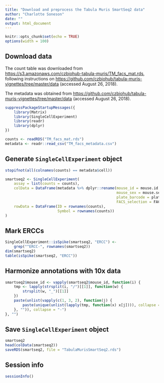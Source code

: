 ```yaml
---
title: "Download and preprocess the Tabula Muris SmartSeq2 data"
author: "Charlotte Soneson"
date: ""
output: html_document
---
```


```r
knitr::opts_chunk$set(echo = TRUE)
options(width = 100)
```

## Download data

The count table was downloaded from [https://s3.amazonaws.com/czbiohub-tabula-muris/TM_facs_mat.rds](https://s3.amazonaws.com/czbiohub-tabula-muris/TM_facs_mat.rds), following instructions on [https://github.com/czbiohub/tabula-muris-vignettes/tree/master/data](https://github.com/czbiohub/tabula-muris-vignettes/tree/master/data) (accessed August 26, 2018).

The metadata was obtained from [https://github.com/czbiohub/tabula-muris-vignettes/tree/master/data](https://github.com/czbiohub/tabula-muris-vignettes/tree/master/data) (accessed August 26, 2018).

```r
suppressPackageStartupMessages({
    library(Matrix)
    library(SingleCellExperiment)
    library(readr)
    library(dplyr)
})

counts <- readRDS("TM_facs_mat.rds")
metadata <- readr::read_csv("TM_facs_metadata.csv")
```

## Generate `SingleCellExperiment` object

```r
stopifnot(all(colnames(counts) == metadata$cell))

smartseq2 <- SingleCellExperiment(
    assay = list(counts = counts),
    colData = DataFrame(metadata %>% dplyr::rename(mouse_id = mouse.id,
                                                   mouse_sex = mouse.sex,
                                                   plate_barcode = plate.barcode,
                                                   FACS_selection = FACS.selection)),
    rowData = DataFrame(ID = rownames(counts),
                        Symbol = rownames(counts))
)
```

## Mark ERCCs

```r
SingleCellExperiment::isSpike(smartseq2, "ERCC") <- 
    grep("^ERCC-", rownames(smartseq2))
dim(smartseq2)
table(isSpike(smartseq2, "ERCC"))
```

## Harmonize annotations with 10x data

```r
smartseq2$mouse_id <- vapply(smartseq2$mouse_id, function(i) {
    tmp <- lapply(strsplit(i, "/")[[1]], function(w) {
        strsplit(w, "_")[[1]]
    })
    paste(unlist(vapply(c(1, 3, 2), function(j) {
        paste(unique(unlist(lapply(tmp, function(x) x[j]))), collapse = "/")
    }, "")), collapse = "-")
}, "")
```

## Save `SingleCellExperiment` object

```r
smartseq2
head(colData(smartseq2))
saveRDS(smartseq2, file = "TabulaMurisSmartSeq2.rds")
```

## Session info

```r
sessionInfo()
```
